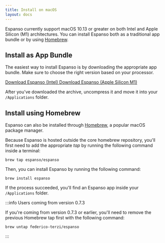 ```yaml
---
title: Install on macOS
layout: docs
---
```


Espanso currently support macOS 10.13 or greater on both Intel and Apple Silicon
(M1) architectures. You can install Espanso both as a traditional app bundle or
by using [Homebrew](https://brew.sh/).

## Install as App Bundle

The easiest way to install Espanso is by downloading the appropriate app bundle.
Make sure to choose the right version based on your processor.


<div className="">
    <a
        className="btn btn-lg mybtn mb-4"
        href={getStableDownloadLink("MAC_INTEL_DOWNLOAD_URL")}
        role="button"
    >
        Download Espanso (Intel)
    </a>
    <a
        className="btn btn-lg mybtn mb-4"
        href={getStableDownloadLink("MAC_M1_DOWNLOAD_URL")}
        role="button"
    >
        Download Espanso (Apple Silicon M1)
    </a>
</div>

After you've downloaded the archive, uncompress it and move it into your
`/Applications` folder.

## Install using Homebrew

Espanso can also be installed through [Homebrew](https://brew.sh/), a popular
macOS package manager.

Because Espanso is hosted outside the core homebrew repository, you'll first
need to add the appropriate _tap_ by running the following command inside a
terminal:

```
brew tap espanso/espanso
```

Then, you can install Espanso by running the following command:

```
brew install espanso
```

If the process succeeded, you'll find an Espanso app inside your `/Applications`
folder.

:::info Users coming from version 0.7.3

If you're coming from version 0.7.3 or earlier, you'll need to remove the
previous Homebrew tap first with the following command:

```
brew untap federico-terzi/espanso
```

:::
